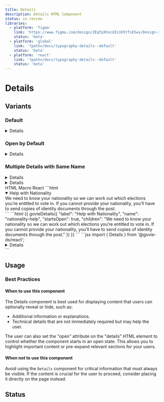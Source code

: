 ```yaml
---
title: Details
description: Details HTML Component
status: in-review
libraries:
  - platform: 'figma'
    link: 'https://www.figma.com/design/ZEqfpXhocdZs1K5YfsE5ws/Design-system?node-id=4500-3577&t=7VDYQ4vLM9yzDqQx-4'
    status: 'beta'
  - platform: 'global'
    link: '?path=/docs/typography-details--default'
    status: 'beta'
  - platform: 'react'
    link: '?path=/docs/typography-details--default'
    status: 'beta'
---
```


# Details

## Variants

### Default

<ComponentContainer>
  <Details label="Help with Nationality" name="nationality-help">
    We need to know your nationality so we can work out which elections you’re
    entitled to vote in. If you cannot provide your nationality, you’ll have to
    send copies of identity documents through the post.
  </Details>
</ComponentContainer>

### Open by Default

<ComponentContainer>
  <Details label="Help with Residency" name="residency-help" startsOpen={true}>
    Residency information is necessary to assign you to the correct electoral
    district. Please ensure it is accurate and up to date.
  </Details>
</ComponentContainer>

### Multiple Details with Same Name

<ComponentContainer>
  <Details label="Help with Nationality" name="group1" startsOpen={false}>
    We need to know your nationality so we can work out which elections you’re
    entitled to vote in. If you cannot provide your nationality, you’ll have to
    send copies of identity documents through the post.
  </Details>
  <Details label="More Information on Nationality" name="group1">
    Your nationality helps us determine your eligibility for specific voting
    rights. Without it, you may need to submit additional documentation.
  </Details>
</ComponentContainer>

<Tabs id="tab1">
  <TabList>
    <TabItem value="tab11" checked>HTML</TabItem>
    <TabItem value="tab12">Macro</TabItem>
    <TabItem value="tab13">React</TabItem>
  </TabList>
  <TabPanel value="tab11">
    ```html
    <details class="gi-details" data-module="gi-details" open>
      <summary class="gi-details-summary">
        <span class="gi-details-summary-text">Help with Nationality</span>
      </summary>
      <div class="gi-details-text">
        We need to know your nationality so we can work out which elections you’re entitled to vote in. If you cannot provide your nationality, you’ll have to send copies of identity documents through the post.
      </div>
    </details>
    ```
  </TabPanel>
  <TabPanel value="tab12">
    ```html
    {{ 
      govieDetails({ 
        "label": "Help with Nationality", 
        "name": "nationality-help",
        "startsOpen": true,
        "children": "We need to know your nationality so we can work out which elections you’re entitled to vote in. If you cannot provide your nationality, you’ll have to send copies of identity documents through the post." 
      }) 
    }}
    ```
  </TabPanel>
  <TabPanel value="tab13">
    ```jsx
    import { Details } from '@govie-ds/react';
    <Details label="Help with Nationality" startsOpen={true}>
      We need to know your nationality so we can work out which elections you’re entitled to vote in. If you cannot provide your nationality, you’ll have to send copies of identity documents through the post.
    </Details>
    ```
  </TabPanel>
</Tabs>

## Usage

### Best Practices

#### When to use this component

The Details component is best used for displaying content that users can optionally reveal or hide, such as:

- Additional information or explanations.
- Technical details that are not immediately required but may help the user.

The user can also set the "open" attribute on the "details" HTML element to control whether the component starts in an open state.
This allows you to highlight important content or pre-expand relevant sections for your users.

#### When not to use this component

Avoid using the `Details` component for critical information that must always be visible. If the content is crucial for the user to proceed, consider placing it directly on the page instead.

## Status

<ComponentStatusBlock componentId="details" />
